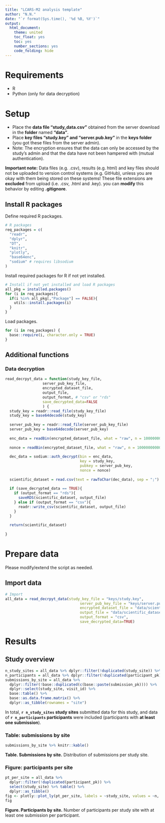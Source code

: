 ```yaml
---
title: "LCARS-M2 analysis template"
author: "N.N."
date: "`r format(Sys.time(), '%d %B, %Y')`"
output:
  html_document:
    theme: united
    toc_float: yes
    toc: yes
    number_sections: yes
    code_folding: hide
---
```


# Requirements
* R
* Python (only for data decryption)


# Setup

* Place the **data file "study_data.csv"** obtained from the server download in the **folder** named **"data"**.
* Place **key files "study.key" and "server.pub.key"** in the **keys folder** (you got these files from the server admin).
* Note: The encryption ensures that the data can only be accessed by the study's admin and that the data have not been hampered with (mutual authentication).

**Important note:** Data files (e.g. .csv), results (e.g. html) and key files should not be uploaded to version control systems (e.g. GitHub), unless you are okay with them being stored on these systems! These file extensions are **excluded** from upload (i.e. .csv, .html and .key). you can **modify** this behavior by editing **.gitignore**.


## Install R packages

Define required R packages.

```r
# R packages
req_packages = c(
  "readr",
  "dplyr",
  "DT",
  "knitr",
  "plotly",
  "base64enc",
  "sodium" # requires libsodium
)
```

Install required packages for R if not yet installed.
```r
# Install if not yet installed and load R packages
all_pkg = installed.packages()
for (i in req_packages){
  if(i %in% all_pkg[,"Package"] == FALSE){
    utils::install.packages(i)
  }
}
```

Load packages.
```r
for (i in req_packages) {
  base::require(i, character.only = TRUE)
}
```


## Additional functions

### Data decryption

```r
read_decrpyt_data = function(study_key_file,
                 server_pub_key_file,
                 encrypted_dataset_file,
                 output_file,
                 output_format, # "csv" or "rds"
                 save_decrypted_data=FALSE
                 ) {
  study_key = readr::read_file(study_key_file)
  study_key = base64decode(study_key)
  
  server_pub_key = readr::read_file(server_pub_key_file)
  server_pub_key = base64decode(server_pub_key)
  
  enc_data = readBin(encrypted_dataset_file, what = "raw", n = 100000000000)[-(1:24)]
  
  nonce = readBin(encrypted_dataset_file, what = "raw", n = 100000000000) [(1:24)]
  
  dec_data = sodium::auth_decrypt(bin = enc_data,
                                  key = study_key,
                                  pubkey = server_pub_key,
                                  nonce = nonce)
  
  scientific_dataset = read.csv(text = rawToChar(dec_data), sep = ";") 
  
  if (save_decrypted_data == TRUE){
    if (output_format == "rds"){
      saveRDS(scientific_dataset, output_file)
    } else if (output_format == "csv"){
      readr::write_csv(scientific_dataset, output_file)
    }
  }
  
  return(scientific_dataset)
  
}
```


# Prepare data
Please modify/extend the script as needed.

## Import data
```r
# Import
all_data = read_decrpyt_data(study_key_file = "keys/study.key",
                                  server_pub_key_file = "keys/server.pub.key",
                                  encrypted_dataset_file = "data/scientific_dataset.csv.enc",
                                  output_file = "data/scientific_dataset.csv",
                                  output_format = "csv",
                                  save_decrypted_data=TRUE)
```


# Results

## Study overview
```r
n_study_sites = all_data %>% dplyr::filter(!duplicated(study_site)) %>% base::nrow()
n_participants = all_data %>% dplyr::filter(!duplicated(participant_pk)) %>% base::nrow()
submissions_by_site = all_data %>%
  dplyr::filter(!base::duplicated(c(base::paste(submission_pk)))) %>%
  dplyr::select(study_site, visit_id) %>%
  base::table() %>% 
  base::as.data.frame.matrix() %>%
  dplyr::as_tibble(rownames = "site")
```

In total, **`r n_study_sites` study sites** submitted data for this study, and data of **`r n_participants` participants** were included (participants with **at least one submission**).

### Table: submissions by site
```r
submissions_by_site %>% knitr::kable()
```
**Table. Submissions by site.** Distribution of submissions per study site.


### Figure: participants per site
```r
pt_per_site = all_data %>%
  dplyr::filter(!duplicated(participant_pk)) %>%
  select(study_site) %>% table() %>%
  dplyr::as_tibble()
fig <- plotly::plot_ly(pt_per_site, labels = ~study_site, values = ~n, type = 'pie')
fig
```
**Figure. Participants by site.** Number of participants per study site with at least one submission per participant.
